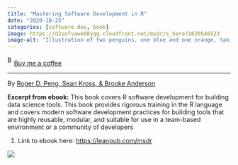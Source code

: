 ```yaml
---
title: "Mastering Software Development in R"
date: "2020-10-25"
categories: [software dev, book]
image: https://d2sofvawe08yqg.cloudfront.net/msdr/s_hero?1620546523
image-alt: "Illustration of two penguins, one blue and one orange, taking a selfie with a selfie stick. The moon in the background looks like the Quarto logo."
---
```


<link href="https://fonts.googleapis.com/css?family=Cookie" rel="stylesheet"><a class="bmc-button" target="_blank" href="https://www.buymeacoffee.com/JoscelinRocha">![Buy me a coffee](https://cdn.buymeacoffee.com/buttons/bmc-new-btn-logo.svg){alt="Buy me a coffee" width="15" height="21"}Buy me a coffee</a>

------------------------------------------------------------------------

By [Roger D. Peng, Sean Kross, & Brooke Anderson](https://leanpub.com/msdr)

**Excerpt from ebook:** This book covers R software development for building data science tools. This book provides rigorous training in the R language and covers modern software development practices for building tools that are highly reusable, modular, and suitable for use in a team-based environment or a community of developers

1.  Link to ebook here: <https://leanpub.com/msdr>

![](https://d2sofvawe08yqg.cloudfront.net/msdr/s_hero?1620546523)
